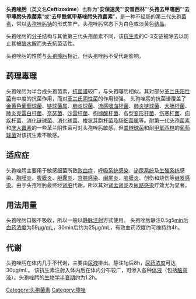 {{medical}}
{{Drugbox 
| IUPAC_name        = (6''R'',7''R'')-7-<nowiki/>{[(2''Z'')-2-(2-amino-1,3-thiazol-4-yl)-<br>2-methoxyiminoacetyl]amino]-8-oxo-5-thia-<br>1-azabicyclo[4.2.0]oct-2-ene-2-carboxylic acid 
| image             = ceftizoxime.png 
| CAS_number        = 68401-81-0 
| CAS_number_Ref = {{cascite|changed|??}}
| CAS_number2 = 68401-82-1
| CAS_supplemental2 = （[[钠|钠]]盐）
| CAS_number2_Ref = {{cascite|changed|??}}
| ATC_prefix = J01
| ATC_suffix = DD07
| PubChem = 6533629
| DrugBank =  
| ChemSpiderID = 5018818
| UNII_Ref = {{fdacite|correct|FDA}}
| UNII = C43C467DPE
| KEGG = D07658
| ChEMBL = 528
| C=13|H=13|N=5|O=5|S=2 
| molecular_weight  = 383.405 g/mol 
| bioavailability   =  
| protein_bound     =  
| metabolism        =  
| elimination_half-life =  
1.2小时
| excretion         =  
| pregnancy_AU      =  <!-- A / B1 / B2 / B3 / C / D / X --> 
| pregnancy_US      =  <!-- A / B            / C / D / X --> 
| pregnancy_category=   
| legal_AU          =  <!-- Unscheduled / S2 / S3 / S4 / S5 / S6 / S7 / S8 / S9 --> 
| legal_CA          =  <!--             / Schedule I, II, III, IV, V, VI, VII, VIII --> 
| legal_UK          =  <!-- GSL         / P       / POM / CD / Class A, B, C --> 
| legal_US          =  <!-- OTC                   / Rx-only  / Schedule I, II, III, IV, V --> 
| legal_status      =  
| routes_of_administration =  
}} 
'''头孢唑肟'''（英文名'''Ceftizoxime'''）也称为“'''安保速灵'''”“'''安普西林'''”“'''头孢去甲噻肟'''”“'''去甲噻肟头孢菌素'''”或“'''去甲酰氧甲基唑肟头孢菌素'''”，是一种不经肠的第三代[[头孢菌素|头孢菌素]]，常以[[头孢唑肟钠|头孢唑肟钠]]的形式生产。头孢唑肟常态下为白色或淡黄色[[结晶|结晶]]。

头孢唑肟的[[分子|分子]]结构与其他第三代头孢菌素不同，该[[抗生素|抗生素]]的C-3支链被除去以防止其被[[酶|酶]][[水解|水解]]而失去抗菌活性。

头孢唑肟的性质与[[头孢噻肟|头孢噻肟]]相近，但头孢唑肟不受代谢影响。

==药理毒理==
头孢唑肟为半合成头孢菌素，[[抗菌谱|抗菌谱]]较广，与头孢噻肟相似。其对部分[[革兰氏阳性菌|革兰氏阳性菌]]有中度的抗菌作用，而对[[革兰氏阴性菌|革兰氏阴性菌]]的作用较强。
头孢唑肟的抗菌谱覆盖了[[金黄色葡萄球菌|金黄色葡萄球菌]]、[[链球菌属|链球菌属]]、[[肺炎球菌|肺炎球菌]]、[[流感嗜血杆菌|流感嗜血杆菌]]、[[肺炎链球菌|肺炎链球菌]]、[[大肠杆菌|大肠杆菌]]、[[肺炎克雷白杆菌|肺炎克雷白杆菌]]、[[奈瑟菌|奈瑟菌]]、[[沙雷杆菌|沙雷杆菌]]、[[枸橼酸杆菌|枸橼酸杆菌]]、各型[[变形杆菌|变形杆菌]]、[[伤寒杆菌|伤寒杆菌]]、[[痢疾杆菌|痢疾杆菌]]、[[消化链球菌|消化链球菌]]、[[消化球菌|消化球菌]]、[[梭状芽胞杆菌|梭状芽胞杆菌]]及[[肠细菌属|肠细菌属]]等。耐[[第一代头孢菌素|第一代头孢菌素]]和[[庆大霉素|庆大霉素]]的一些革兰阴性菌可对头孢唑肟敏感。但[[粪链球菌|粪链球菌]]和耐[[甲氧西林|甲氧西林]]的[[葡萄球菌|葡萄球菌]]对该抗生素不敏感。
==适应症==
头孢唑肟主要用于敏感细菌所致[[败血症|败血症]]，[[呼吸系统|呼吸系统]][[感染|感染]]、[[泌尿系统|泌尿系统]]及[[生殖系统|生殖系统]]感染、[[胸膜炎|胸膜炎]]、[[腹膜炎|腹膜炎]]、[[胆囊炎|胆囊炎]]、[[宫腔感染|宫腔感染]]、[[阑尾炎|阑尾炎]]、[[脑膜炎|脑膜炎]]、创伤和烧伤等[[继发感染|继发感染]]。由于头孢唑肟最终经[[肾脏|肾脏]]代谢，所以其对[[肾盂肾炎|肾盂肾炎]]及[[尿路感染|尿路感染]]疗效尤为显著。
==用法用量== 
头孢唑肟口服不吸收，所以一般以[[静脉注射|静脉注射]]方式使用。
头孢唑肟静注0.5[[克|g]]5[[分钟|min]]后[[血药浓度|血药浓度]]为59[[微|μ]]g/[[毫升|mL]]，30min后约为25μg/mL，有效血药浓度约可维持约4h。
==代谢==
头孢唑肟在体内几乎不代谢，主要由[[尿液|尿液]]排出。静注1g后8h，[[尿药浓度|尿药浓度]]可达30μg/mL。
该抗生素注射入体内后在体内分布较广，可渗入各种[[体液|体液]]（包括[[脑脊液|脑脊液]]）。头孢唑肟的[[生物学半衰期|生物学半衰期]]约为1.2h。
  
{{细胞壁破坏性抗生素}}  
[[Category:头孢菌素|Category:头孢菌素]]  
[[Category:噻唑|Category:噻唑]]